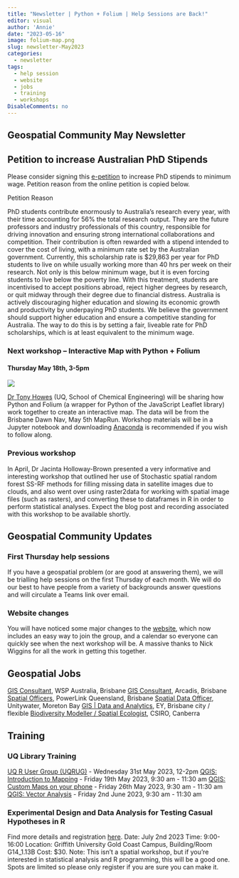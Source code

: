 ```yaml
---
title: "Newsletter | Python + Folium | Help Sessions are Back!"
editor: visual
author: 'Annie'
date: "2023-05-16"
image: folium-map.png
slug: newsletter-May2023
categories:
  - newsletter
tags: 
  - help session
  - website
  - jobs
  - training
  - workshops
DisableComments: no
---
```


## Geospatial Community May Newsletter

::: {.callout-important collapse="true"}
## **Petition** to increase Australian PhD Stipends

Please consider signing this [e-petition](https://www.aph.gov.au/e-petitions/petition/EN5085) to increase PhD stipends to minimum wage. Petition reason from the online petition is copied below.

Petition Reason

PhD students contribute enormously to Australia's research every year, with their time accounting for 56% the total research output. They are the future professors and industry professionals of this country, responsible for driving innovation and ensuring strong international collaborations and competition. Their contribution is often rewarded with a stipend intended to cover the cost of living, with a minimum rate set by the Australian government. Currently, this scholarship rate is \$29,863 per year for PhD students to live on while usually working more than 40 hrs per week on their research. Not only is this below minimum wage, but it is even forcing students to live below the poverty line. With this treatment, students are incentivised to accept positions abroad, reject higher degrees by research, or quit midway through their degree due to financial distress. Australia is actively discouraging higher education and slowing its economic growth and productivity by underpaying PhD students. We believe the government should support higher education and ensure a competitive standing for Australia. The way to do this is by setting a fair, liveable rate for PhD scholarships, which is at least equivalent to the minimum wage.
:::

### Next workshop -- Interactive Map with Python + Folium

#### Thursday May 18th, 3-5pm

![](folium-map.png)

[Dr Tony Howes](https://urldefense.com/v3/__https:/chemeng.uq.edu.au/profile/2223/tony-howes__;!!NVzLfOphnbDXSw!Gl1LA-5_dhmY-PZPZSFZMQVxtKwR_Q7CYu5dRjyPolIO2s3iq5LpB8R0X7EU8bn05szg66MaPBPfai00b6iGlTDKRGYG$) (UQ, School of Chemical Engineering) will be sharing how Python and Folium (a wrapper for Python of the JavaScript Leaflet library) work together to create an interactive map. The data will be from the Brisbane Dawn Nav, May 5th MapRun. Workshop materials will be in a Jupyter notebook and downloading [Anaconda](https://urldefense.com/v3/__https:/www.anaconda.com/__;!!NVzLfOphnbDXSw!Gl1LA-5_dhmY-PZPZSFZMQVxtKwR_Q7CYu5dRjyPolIO2s3iq5LpB8R0X7EU8bn05szg66MaPBPfai00b6iGleFX1Am_$) is recommended if you wish to follow along.

### Previous workshop

In April, Dr Jacinta Holloway-Brown presented a very informative and interesting workshop that outlined her use of Stochastic spatial random forest SS-RF methods for filling missing data in satellite images due to clouds, and also went over using raster2data for working with spatial image files (such as rasters), and converting these to dataframes in R in order to perform statistical analyses. Expect the blog post and recording associated with this workshop to be available shortly.

## Geospatial Community Updates

### First Thursday help sessions

If you have a geospatial problem (or are good at answering them), we will be trialling help sessions on the first Thursday of each month. We will do our best to have people from a variety of backgrounds answer questions and will circulate a Teams link over email.

### Website changes

You will have noticed some major changes to the [website](https://brisbane-geocommunity.netlify.app/), which now includes an easy way to join the group, and a calendar so everyone can quickly see when the next workshop will be. A massive thanks to Nick Wiggins for all the work in getting this together.

## Geospatial Jobs

[GIS Consultant](https://urldefense.com/v3/__https://www.livehire.com/careers/wspaustralia/job/AP7BB/LM635UWF3/gis-consultant__;!!NVzLfOphnbDXSw!Gl1LA-5_dhmY-PZPZSFZMQVxtKwR_Q7CYu5dRjyPolIO2s3iq5LpB8R0X7EU8bn05szg66MaPBPfai00b6iGlbcKIUZy$), WSP Australia, Brisbane [GIS Consultant](https://urldefense.com/v3/__https://careers.arcadis.com/job/ARCAGLOBAL11365ORCEXTERNALENGLOBAL/GIS-Consultant?utm_source=linkedin&utm_medium=phenom-feeds&utm_source=external*2Bcareer*2Bsite&utm_medium=career*2Bsite__;JSUl!!NVzLfOphnbDXSw!Gl1LA-5_dhmY-PZPZSFZMQVxtKwR_Q7CYu5dRjyPolIO2s3iq5LpB8R0X7EU8bn05szg66MaPBPfai00b6iGlZb4VWxI$), Arcadis, Brisbane [Spatial Officers](https://urldefense.com/v3/__https://jobs.powerlink.com.au/job/Brisbane*2C-Virginia-Spatial-Officers-QLD/937693710/?utm_campaign=LinkedinJobPostings&utm_source=LinkedinJobPostings&applySourceOverride=LinkedIn__;JQ!!NVzLfOphnbDXSw!Gl1LA-5_dhmY-PZPZSFZMQVxtKwR_Q7CYu5dRjyPolIO2s3iq5LpB8R0X7EU8bn05szg66MaPBPfai00b6iGlUil9xkI$), PowerLink Queensland, Brisbane [Spatial Data Officer](https://urldefense.com/v3/__https://unitywater.careers.site/?job=spatial-data-officer_93335&source_key=6d4c0d55-7a2b-4d49-933e-0adb98f7bb15*detail__;Iw!!NVzLfOphnbDXSw!Gl1LA-5_dhmY-PZPZSFZMQVxtKwR_Q7CYu5dRjyPolIO2s3iq5LpB8R0X7EU8bn05szg66MaPBPfai00b6iGlX1Flk2m$), Unitywater, Moreton Bay [GIS \| Data and Analytics](https://urldefense.com/v3/__https://careers.ey.com/ey/job/Sydney-GIS-Data-and-Analytics-NSW-2000/896662401/?feedId=337401&utm_source=LinkedInJobPostings&utm_campaign=j2w_linkedin__;!!NVzLfOphnbDXSw!Gl1LA-5_dhmY-PZPZSFZMQVxtKwR_Q7CYu5dRjyPolIO2s3iq5LpB8R0X7EU8bn05szg66MaPBPfai00b6iGlTDhApUN$), EY, Brisbane city / flexible [Biodiversity Modeller / Spatial Ecologist](https://urldefense.com/v3/__https://www.seek.com.au/job/66953101?type=standout&mc_cid=3666af46bb&mc_eid=2ee7c25fd8*sol=a05254f097ef05206d5d9f59ea86964c2f51961c__;Iw!!NVzLfOphnbDXSw!Gl1LA-5_dhmY-PZPZSFZMQVxtKwR_Q7CYu5dRjyPolIO2s3iq5LpB8R0X7EU8bn05szg66MaPBPfai00b6iGlWAIgXvr$), CSIRO, Canberra

## Training

### UQ Library Training

[UQ R User Group (UQRUG)](https://urldefense.com/v3/__https://uqrug.netlify.app/__;!!NVzLfOphnbDXSw!Gl1LA-5_dhmY-PZPZSFZMQVxtKwR_Q7CYu5dRjyPolIO2s3iq5LpB8R0X7EU8bn05szg66MaPBPfai00b6iGlQSsdMm-$) - Wednesday 31st May 2023, 12-2pm [QGIS: Introduction to Mapping](https://urldefense.com/v3/__https://studenthub.uq.edu.au/students/events/detail/4485945__;!!NVzLfOphnbDXSw!Gl1LA-5_dhmY-PZPZSFZMQVxtKwR_Q7CYu5dRjyPolIO2s3iq5LpB8R0X7EU8bn05szg66MaPBPfai00b6iGlaGYtIU7$) - Friday 19th May 2023, 9:30 am - 11:30 am [QGIS: Custom Maps on your phone](https://urldefense.com/v3/__https://studenthub.uq.edu.au/students/events/detail/4485946__;!!NVzLfOphnbDXSw!Gl1LA-5_dhmY-PZPZSFZMQVxtKwR_Q7CYu5dRjyPolIO2s3iq5LpB8R0X7EU8bn05szg66MaPBPfai00b6iGlU8uYhPk$) - Friday 26th May 2023, 9:30 am - 11:30 am [QGIS: Vector Analysis](https://urldefense.com/v3/__https://studenthub.uq.edu.au/students/events/detail/4485947__;!!NVzLfOphnbDXSw!Gl1LA-5_dhmY-PZPZSFZMQVxtKwR_Q7CYu5dRjyPolIO2s3iq5LpB8R0X7EU8bn05szg66MaPBPfai00b6iGlYYHOtyG$) - Friday 2nd June 2023, 9:30 am - 11:30 am

### Experimental Design and Data Analysis for Testing Casual Hypotheses in R

Find more details and registration [here](https://urldefense.com/v3/__https://www.amsa2023.amsa.asn.au/workshop__;!!NVzLfOphnbDXSw!Gl1LA-5_dhmY-PZPZSFZMQVxtKwR_Q7CYu5dRjyPolIO2s3iq5LpB8R0X7EU8bn05szg66MaPBPfai00b6iGlYAHlnYt$). Date: July 2nd 2023 Time: 9:00-16:00 Location: Griffith University Gold Coast Campus, Building/Room G14_1.13B Cost: \$30. Note: This isn't a spatial workshop, but if you're interested in statistical analysis and R programming, this will be a good one. Spots are limited so please only register if you are sure you can make it.
